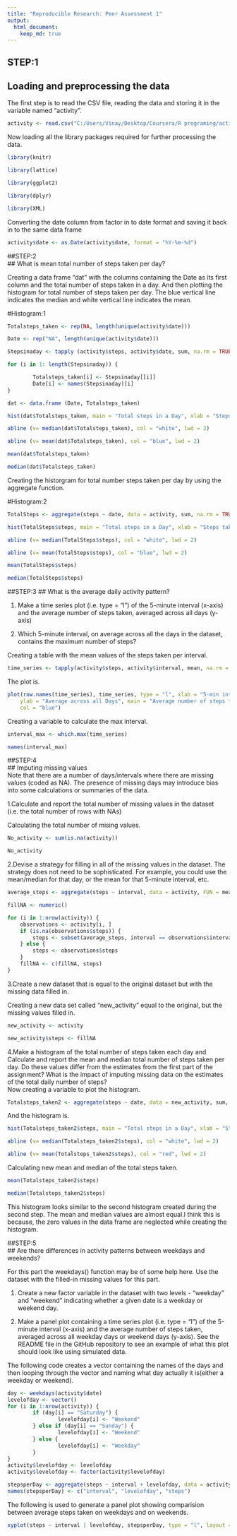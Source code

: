```yaml
---
title: "Reproducible Research: Peer Assessment 1"
output: 
  html_document:
    keep_md: true
---
```


## STEP:1  
## Loading and preprocessing the data  
  
The first step is to read the CSV file, reading the data and storing it in the variable named "activity".  

 
```r

activity <- read.csv("C:/Users/Vinay/Desktop/Coursera/R programing/activity.csv")

```

Now loading all the library packages required for further processing the data.   

 
```r
library(knitr) 

library(lattice)  

library(ggplot2)  

library(dplyr)  

library(XML) 
```

 
Converting the date column from factor in to date format and saving it back in to the same data frame  

 
```r
activity$date <- as.Date(activity$date, format = "%Y-%m-%d") 
```
  
##STEP:2  
## What is mean total number of steps taken per day?  

Creating a data frame "dat" with the columns containing the Date as its first column and the total number of steps taken in a day. And then plotting the histogram for total number of steps taken per day. The blue vertical line indicates the median and white vertical line indicates the mean.  
  
#Histogram:1  

```r

Totalsteps_taken <- rep(NA, length(unique(activity$date)))

Date <- rep("NA", length(unique(activity$date)))

Stepsinaday <- tapply (activity$steps, activity$date, sum, na.rm = TRUE)

for (i in 1: length(Stepsinaday)) {

        Totalsteps_taken[i] <- Stepsinaday[[i]]
        Date[i] <- names(Stepsinaday)[i]
}

dat <- data.frame (Date, Totalsteps_taken)  

hist(dat$Totalsteps_taken, main = "Total steps in a Day", xlab = "Steps taken in a day", col = "red")

abline (v= median(dat$Totalsteps_taken), col = "white", lwd = 2)

abline (v= mean(dat$Totalsteps_taken), col = "blue", lwd = 2)

mean(dat$Totalsteps_taken)

median(dat$Totalsteps_taken)
```
  
Creating the historgram for total number steps taken per day by using the aggregate function.  
  
#Histogram:2  

```r

TotalSteps <- aggregate(steps ~ date, data = activity, sum, na.rm = TRUE)

hist(TotalSteps$steps, main = "Total steps in a Day", xlab = "Steps taken in a day", col = "green")

abline (v= median(TotalSteps$steps), col = "white", lwd = 2)

abline (v= mean(TotalSteps$steps), col = "blue", lwd = 2)

mean(TotalSteps$steps)

median(TotalSteps$steps)

```

##STEP:3 
## What is the average daily activity pattern?  

1. Make a time series plot (i.e. type = "l") of the 5-minute interval (x-axis) and the average number of steps taken, averaged across all days (y-axis)  

2. Which 5-minute interval, on average across all the days in the dataset, contains the maximum number of steps?  

Creating a table with the mean values of the steps taken per interval.  
```r
time_series <- tapply(activity$steps, activity$interval, mean, na.rm = TRUE)
```
  
The plot is.    

```r
plot(row.names(time_series), time_series, type = "l", xlab = "5-min interval", 
    ylab = "Average across all Days", main = "Average number of steps taken", 
    col = "blue")
```
  
Creating a variable to calculate the max interval.  

```r
interval_max <- which.max(time_series)

names(interval_max)


```

##STEP:4  
## Imputing missing values  
Note that there are a number of days/intervals where there are missing values (coded as NA). The presence of missing days may introduce bias into some calculations or summaries of the data.

1.Calculate and report the total number of missing values in the dataset (i.e. the total number of rows with NAs)  

Calculating the total number of mising values.  

```r
No_activity <- sum(is.na(activity))

No_activity

```
  
  
2.Devise a strategy for filling in all of the missing values in the dataset. The strategy does not need to be sophisticated. For example, you could use the mean/median for that day, or the mean for that 5-minute interval, etc.  


```r
average_steps <- aggregate(steps ~ interval, data = activity, FUN = mean)

fillNA <- numeric()

for (i in 1:nrow(activity)) {
    observations <- activity[i, ]
    if (is.na(observations$steps)) {
        steps <- subset(average_steps, interval == observations$interval)$steps
    } else {
        steps <- observations$steps
    }
    fillNA <- c(fillNA, steps)
}

```
  
  
3.Create a new dataset that is equal to the original dataset but with the missing data filled in.  

Creating a new data set called "new_activity" equal to the original, but the missing values filled in.   
```r
new_activity <- activity

new_activity$steps <- fillNA

```
  
  
4.Make a histogram of the total number of steps taken each day and Calculate and report the mean and median total number of steps taken per day. Do these values differ from the estimates from the first part of the assignment? What is the impact of imputing missing data on the estimates of the total daily number of steps?  
Now creating a variable to plot the histogram.  
```r
Totalsteps_taken2 <- aggregate(steps ~ date, data = new_activity, sum, na.rm = TRUE)

```
  
And the histogram is.

```r

hist(Totalsteps_taken2$steps, main = "Total steps in a Day", xlab = "Steps taken in a day", col = "blue")

abline (v= median(Totalsteps_taken2$steps), col = "white", lwd = 2)

abline (v= mean(Totalsteps_taken2$steps), col = "red", lwd = 2)

```
  
Calculating new mean and median of the total steps taken.  

```r

mean(Totalsteps_taken2$steps)

median(Totalsteps_taken2$steps)

```
  
This histogram looks similar to the second histogram created during the second step. The mean and median values are almost equal.I think this is because, the zero values in the data frame are neglected while creating the histogram.  
  
##STEP:5  
## Are there differences in activity patterns between weekdays and weekends?  

For this part the weekdays() function may be of some help here. Use the dataset with the filled-in missing values for this part.    

1. Create a new factor variable in the dataset with two levels - "weekday" and "weekend" indicating whether a given date is a weekday or weekend day.    

2. Make a panel plot containing a time series plot (i.e. type = "l") of the 5-minute interval (x-axis) and the average number of steps taken, averaged across all weekday days or weekend days (y-axis). See the README file in the GitHub repository to see an example of what this plot should look like using simulated data.    

The following code creates a vector containing the names of the days and then looping through the vector and naming what day actually it is(either a weekday or weekend).    


```r

day <- weekdays(activity$date)
levelofday <- vector()
for (i in 1:nrow(activity)) {
        if (day[i] == "Saturday") {
                levelofday[i] <- "Weekend"
        } else if (day[i] == "Sunday") {
                levelofday[i] <- "Weekend"
        } else {
                levelofday[i] <- "Weekday"
        }
}
activity$levelofday <- levelofday
activity$levelofday <- factor(activity$levelofday)

stepsperDay <- aggregate(steps ~ interval + levelofday, data = activity, mean)
names(stepsperDay) <- c("interval", "levelofday", "steps")

```
  
  
The following is used to generate a panel plot showing comparision between average steps taken on weekdays and on weekends.  

```r

xyplot(steps ~ interval | levelofday, stepsperDay, type = "l", layout = c(1, 2), xlab = "Interval", ylab = "Number of steps")

```

